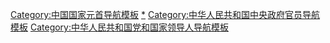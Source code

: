 [[Category:中国国家元首导航模板|Category:中国国家元首导航模板]]
[[Category:中华人民共和国国家元首|*]]
[[Category:中华人民共和国中央政府官员导航模板|Category:中华人民共和国中央政府官员导航模板]]
[[Category:中华人民共和国党和国家领导人导航模板|Category:中华人民共和国党和国家领导人导航模板]]